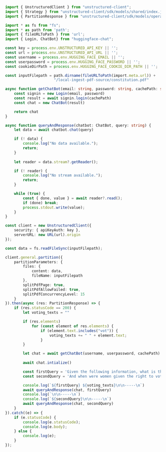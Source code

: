 ```typescript TypeScript
import { UnstructuredClient } from "unstructured-client";
import { Strategy } from "unstructured-client/sdk/models/shared/index.js";
import { PartitionResponse } from "unstructured-client/sdk/models/operations";

import * as fs from "fs";
import * as path from 'path';
import { fileURLToPath } from 'url';
import { Login, ChatBot} from "huggingface-chat";

const key = process.env.UNSTRUCTURED_API_KEY || '';
const url = process.env.UNSTRUCTURED_API_URL || '';
const username = process.env.HUGGING_FACE_EMAIL || '';
const userpassword = process.env.HUGGING_FACE_PASSWORD || '';
const cookieDirPath = process.env.HUGGING_FACE_COOKIE_DIR_PATH || '';

const inputFilepath = path.dirname(fileURLToPath(import.meta.url)) + 
                      "/local-ingest-pdf-source/constitution.pdf"

async function getChatBot(email: string, password: string, cachePath: string): Promise<ChatBot> {
    const signin = new Login(email, password)
    const result = await signin.login(cachePath)
    const chat = new ChatBot(result)

    return chat
}

async function queryAndResponse(chatbot: ChatBot, query: string) {
    let data = await chatbot.chat(query)

    if (! data) {
        console.log("No data available.");
        return;
    }
    
    let reader = data.stream?.getReader();

    if (! reader) {
        console.log("No stream available.");
        return;
    }

    while (true) {
        const { done, value } = await reader?.read();
        if (done) break;
        process.stdout.write(value);
    }    
}

const client = new UnstructuredClient({
    security: { apiKeyAuth: key },
    serverURL: new URL(url).origin
});

const data = fs.readFileSync(inputFilepath);

client.general.partition({
    partitionParameters: {
        files: {
            content: data,
            fileName: inputFilepath
        },
        splitPdfPage: true,
        splitPdfAllowFailed: true,
        splitPdfConcurrencyLevel: 15
    }
}).then(async (res: PartitionResponse) => {
    if (res.statusCode == 200) {
        let voting_texts = ""

        if (res.elements)
            for (const element of res.elements) {
                if (element.text.includes("vot")) {
                    voting_texts += " " + element.text;
                }
        }

        let chat = await getChatBot(username, userpassword, cachePath)
        
        await chat.intialize()

        const firstQuery = 'Given the following information, what is the minimum voting age in the United States?'
        const secondQuery = 'And when were women given the right to vote in the United States?'

        console.log(`${firstQuery} ${voting_texts}\n\n-----\n`)
        await queryAndResponse(chat, firstQuery)
        console.log(`\n\n-----\n`)
        console.log(`${secondQuery}\n\n-----\n`)
        await queryAndResponse(chat, secondQuery)
    }    
}).catch((e) => {
    if (e.statusCode) {
        console.log(e.statusCode);
        console.log(e.body);
    } else {
        console.log(e);
    }
});
```